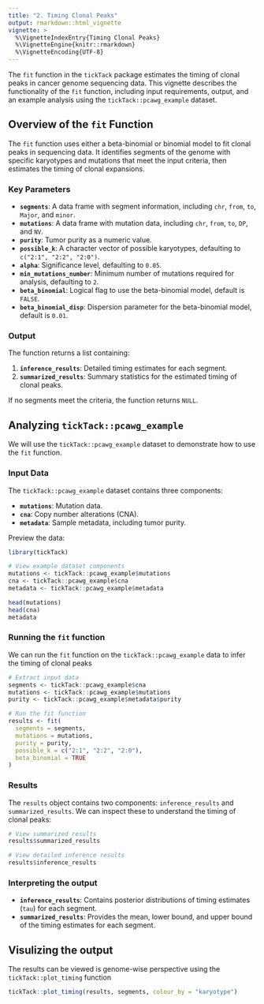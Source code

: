 ```yaml
---
title: "2. Timing Clonal Peaks"
output: rmarkdown::html_vignette
vignette: >
  %\VignetteIndexEntry{Timing Clonal Peaks}
  %\VignetteEngine{knitr::rmarkdown}
  %\VignetteEncoding{UTF-8}
---
```


The `fit` function in the `tickTack` package estimates the timing of clonal peaks in cancer genome sequencing data. This vignette describes the functionality of the `fit` function, including input requirements, output, and an example analysis using the `tickTack::pcawg_example` dataset.

## Overview of the `fit` Function

The `fit` function uses either a beta-binomial or binomial model to fit clonal peaks in sequencing data. It identifies segments of the genome with specific karyotypes and mutations that meet the input criteria, then estimates the timing of clonal expansions. 

### Key Parameters

- **`segments`**: A data frame with segment information, including `chr`, `from`, `to`, `Major`, and `minor`.
- **`mutations`**: A data frame with mutation data, including `chr`, `from`, `to`, `DP`, and `NV`.
- **`purity`**: Tumor purity as a numeric value.
- **`possible_k`**: A character vector of possible karyotypes, defaulting to `c("2:1", "2:2", "2:0")`.
- **`alpha`**: Significance level, defaulting to `0.05`.
- **`min_mutations_number`**: Minimum number of mutations required for analysis, defaulting to `2`.
- **`beta_binomial`**: Logical flag to use the beta-binomial model, default is `FALSE`.
- **`beta_binomial_disp`**: Dispersion parameter for the beta-binomial model, default is `0.01`.

### Output

The function returns a list containing:

1. **`inference_results`**: Detailed timing estimates for each segment.
2. **`summarized_results`**: Summary statistics for the estimated timing of clonal peaks.

If no segments meet the criteria, the function returns `NULL`.

## Analyzing `tickTack::pcawg_example`

We will use the `tickTack::pcawg_example` dataset to demonstrate how to use the `fit` function.

### Input Data

The `tickTack::pcawg_example` dataset contains three components:

- **`mutations`**: Mutation data.
- **`cna`**: Copy number alterations (CNA).
- **`metadata`**: Sample metadata, including tumor purity.

Preview the data:

```r
library(tickTack)

# View example dataset components
mutations <- tickTack::pcawg_example$mutations
cna <- tickTack::pcawg_example$cna
metadata <- tickTack::pcawg_example$metadata

head(mutations)
head(cna)
metadata
```

### Running the `fit` function

We can run the `fit` function on the `tickTack::pcawg_example` data to infer the timing of clonal peaks

```r
# Extract input data
segments <- tickTack::pcawg_example$cna
mutations <- tickTack::pcawg_example$mutations
purity <- tickTack::pcawg_example$metadata$purity

# Run the fit function
results <- fit(
  segments = segments,
  mutations = mutations,
  purity = purity,
  possible_k = c("2:1", "2:2", "2:0"),
  beta_binomial = TRUE
)
```

### Results

The `results` object contains two components: `inference_results` and `summarized_results`. 
We can inspect these to understand the timing of clonal peaks:

```r
# View summarized results
results$summarized_results

# View detailed inference results
results$inference_results
```


### Interpreting the output

- **`inference_results`**: Contains posterior distributions of timing estimates (`tau`) for each segment.
- **`summarized_results`**: Provides the mean, lower bound, and upper bound of the timing estimates for each segment.

## Visulizing the output

The results can be viewed is genome-wise perspective using the `tickTack::plot_timing` function

```r
tickTack::plot_timing(results, segments, colour_by = "karyotype")
```
